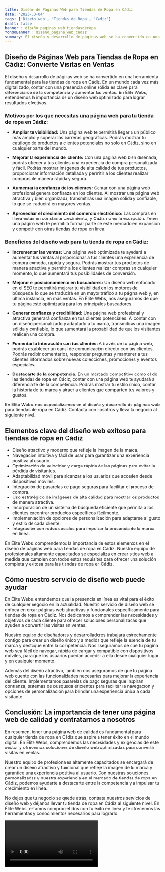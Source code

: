 ```yaml
---
title: Diseño de Páginas Web para Tiendas de Ropa en Cádiz
date: '2023-10-04'
tags: ['Diseño web', 'Tiendas de Ropa', 'Cádiz']
draft: false
banner : diseño_paginas_web_tiendasderopa
fondoBanner : diseño_pagina_web_cádiz
summary: El diseño y desarrollo de páginas web se ha convertido en una herramienta fundamental para las tiendas de ropa en Cádiz. En un mundo cada vez más digitalizado, contar con una presencia online sólida es clave para diferenciarse de la competencia y aumentar las ventas. En Élite Webs, entendemos la importancia de un diseño web optimizado para lograr resultados efectivos.
---
```


## Diseño de Páginas Web para Tiendas de Ropa en Cádiz: Convierte Visitas en Ventas

El diseño y desarrollo de páginas web se ha convertido en una herramienta fundamental para las tiendas de ropa en Cádiz. En un mundo cada vez más digitalizado, contar con una presencia online sólida es clave para diferenciarse de la competencia y aumentar las ventas. En Élite Webs, entendemos la importancia de un diseño web optimizado para lograr resultados efectivos.

### Motivos por los que necesitas una página web para tu tienda de ropa en Cádiz:

* **Ampliar tu visibilidad:** Una página web te permitirá llegar a un público más amplio y superar las barreras geográficas. Podrás mostrar tu catálogo de productos a clientes potenciales no solo en Cádiz, sino en cualquier parte del mundo.

* **Mejorar la experiencia del cliente:** Con una página web bien diseñada, podrás ofrecer a tus clientes una experiencia de compra personalizada y fácil. Podrás mostrar imágenes de alta calidad de tus productos, proporcionar información detallada y permitir a los clientes realizar compras de manera rápida y segura.

* **Aumentar la confianza de los clientes:** Contar con una página web profesional genera confianza en los clientes. Al mostrar una página web atractiva y bien organizada, transmitirás una imagen sólida y confiable, lo que se traducirá en mayores ventas.

* **Aprovechar el crecimiento del comercio electrónico:** Las compras en línea están en constante crecimiento, y Cádiz no es la excepción. Tener una página web te permitirá formar parte de este mercado en expansión y competir con otras tiendas de ropa en línea.

### Beneficios del diseño web para tu tienda de ropa en Cádiz:

* **Incrementar las ventas:** Una página web optimizada te ayudará a aumentar tus ventas al proporcionar a tus clientes una experiencia de compra cómoda, rápida y segura. Podrás mostrar tus productos de manera atractiva y permitir a los clientes realizar compras en cualquier momento, lo que aumentará tus posibilidades de conversión.

* **Mejorar el posicionamiento en buscadores:** Un diseño web enfocado en el SEO te permitirá mejorar tu visibilidad en los motores de búsqueda, lo que se traducirá en un mayor tráfico a tu página web y, en última instancia, en más ventas. En Élite Webs, nos aseguramos de que tu página esté optimizada para los principales buscadores.

* **Generar confianza y credibilidad:** Una página web profesional y atractiva generará confianza en tus clientes potenciales. Al contar con un diseño personalizado y adaptado a tu marca, transmitirás una imagen sólida y confiable, lo que aumentará la probabilidad de que los visitantes realicen una compra.

* **Fomentar la interacción con tus clientes:** A través de tu página web, podrás establecer un canal de comunicación directo con tus clientes. Podrás recibir comentarios, responder preguntas y mantener a tus clientes informados sobre nuevas colecciones, promociones y eventos especiales.

* **Destacarte de la competencia:** En un mercado competitivo como el de las tiendas de ropa en Cádiz, contar con una página web te ayudará a diferenciarte de la competencia. Podrás mostrar tu estilo único, contar la historia de tu marca y atraer a clientes que comparten tus valores y gustos.

En Élite Webs, nos especializamos en el diseño y desarrollo de páginas web para tiendas de ropa en Cádiz. Contacta con nosotros y lleva tu negocio al siguiente nivel.

<GifSeo />

<Cta />

## Elementos clave del diseño web exitoso para tiendas de ropa en Cádiz

- Diseño atractivo y moderno que refleje la imagen de la marca.
- Navegación intuitiva y fácil de usar para garantizar una experiencia positiva al usuario.
- Optimización de velocidad y carga rápida de las páginas para evitar la pérdida de visitantes.
- Adaptabilidad móvil para alcanzar a los usuarios que acceden desde dispositivos móviles.
- Integración de pasarelas de pago seguras para facilitar el proceso de compra.
- Uso estratégico de imágenes de alta calidad para mostrar los productos de manera atractiva.
- Incorporación de un sistema de búsqueda eficiente que permita a los clientes encontrar productos específicos fácilmente.
- Implementación de opciones de personalización para adaptarse al gusto y estilo de cada cliente.
- Integración con redes sociales para impulsar la presencia de la marca en línea.

En Élite Webs, comprendemos la importancia de estos elementos en el diseño de páginas web para tiendas de ropa en Cádiz. Nuestro equipo de profesionales altamente capacitados se especializa en crear sitios web a medida que cumplen con todos estos requisitos para ofrecer una solución completa y exitosa para las tiendas de ropa en Cádiz.

## Cómo nuestro servicio de diseño web puede ayudar

En Élite Webs, entendemos que la presencia en línea es vital para el éxito de cualquier negocio en la actualidad. Nuestro servicio de diseño web se enfoca en crear páginas web atractivas y funcionales específicamente para tiendas de ropa en Cádiz. Nos dedicamos a comprender las necesidades y objetivos de cada cliente para ofrecer soluciones personalizadas que ayuden a convertir las visitas en ventas.

Nuestro equipo de diseñadores y desarrolladores trabajará estrechamente contigo para crear un diseño único y a medida que refleje la esencia de tu marca y destaque entre la competencia. Nos aseguramos de que tu página web sea fácil de navegar, rápida de cargar y compatible con dispositivos móviles, para que los usuarios puedan acceder a ella desde cualquier lugar y en cualquier momento.

Además del diseño atractivo, también nos aseguramos de que tu página web cuente con las funcionalidades necesarias para mejorar la experiencia del cliente. Implementamos pasarelas de pago seguras que inspiran confianza, sistemas de búsqueda eficientes para facilitar la navegación y opciones de personalización para brindar una experiencia única a cada visitante.

## Conclusión: La importancia de tener una página web de calidad y contratarnos a nosotros

En resumen, tener una página web de calidad es fundamental para cualquier tienda de ropa en Cádiz que aspire a tener éxito en el mundo digital. En Élite Webs, comprendemos las necesidades y exigencias de este sector y ofrecemos soluciones de diseño web optimizadas para convertir visitas en ventas.

Nuestro equipo de profesionales altamente capacitados se encargará de crear un diseño atractivo y funcional que refleje la imagen de tu marca y garantice una experiencia positiva al usuario. Con nuestras soluciones personalizadas y nuestra experiencia en el mercado de tiendas de ropa en Cádiz, podemos ayudarte a destacarte entre la competencia y a impulsar tu crecimiento en línea.

No dejes que tu negocio se quede atrás, contrata nuestros servicios de diseño web y déjanos llevar tu tienda de ropa en Cádiz al siguiente nivel. En Élite Webs, estamos comprometidos con tu éxito en línea y te ofrecemos las herramientas y conocimientos necesarios para lograrlo.

<Video />

<CtaBot job='Tiendas de Ropa' city='Cádiz'/>

<Gmaps query='Cádiz+españa+maps' />